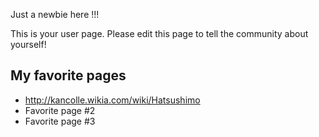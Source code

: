 Just a newbie here !!! 

This is your user page. Please edit this page to tell the community about yourself!

==My favorite pages==

* http://kancolle.wikia.com/wiki/Hatsushimo
* Favorite page #2
* Favorite page #3